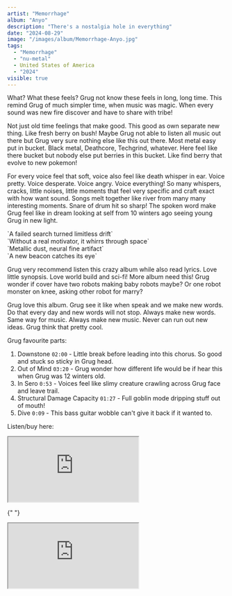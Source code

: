 ```yaml
---
artist: "Memorrhage"
album: "Anyo"
description: "There's a nostalgia hole in everything"
date: "2024-08-29"
image: "/images/album/Memorrhage-Anyo.jpg"
tags:
  - "Memorrhage"
  - "nu-metal"
  - United States of America
  - "2024"
visible: true
---
```


What? What these feels? Grug not know these feels in long, long time. This remind Grug of much simpler time, when music was magic. When every sound was new fire discover and have to share with tribe!

Not just old time feelings that make good. This good as own separate new thing. Like fresh berry on bush! Maybe Grug not able to listen all music out there but Grug very sure nothing else like this out there. Most metal easy put in bucket. Black metal, Deathcore, Techgrind, whatever. Here feel like there bucket but nobody else put berries in this bucket. Like find berry that evolve to new pokemon!

For every voice feel that soft, voice also feel like death whisper in ear. Voice pretty. Voice desperate. Voice angry. Voice everything! So many whispers, cracks, little noises, little moments that feel very specific and craft exact with how want sound. Songs melt together like river from many many interesting moments. Snare of drum hit so sharp! The spoken word make Grug feel like in dream looking at self from 10 winters ago seeing young Grug in new light.

<div className="text-center">
  `A failed search turned limitless drift` <br />
  `Without a real motivator, it whirrs through space` <br />
  `Metallic dust, neural fine artifact` <br />
  `A new beacon catches its eye` <br />
</div>

Grug very recommend listen this crazy album while also read lyrics. Love little synopsis. Love world build and sci-fi! More album need this! Grug wonder if cover have two robots making baby robots maybe? Or one robot monster on knee, asking other robot for marry?

Grug love this album. Grug see it like when speak and we make new words. Do that every day and new words will not stop. Always make new words. Same way for music. Always make new music. Never can run out new ideas. Grug think that pretty cool.

Grug favourite parts:

1. Downstone `02:00` - Little break before leading into this chorus. So good and stuck so sticky in Grug head.
1. Out of Mind `03:20` - Grug wonder how different life would be if hear this when Grug was 12 winters old.
1. In Sero `0:53` - Voices feel like slimy creature crawling across Grug face and leave trail.
1. Structural Damage Capacity `01:27` - Full goblin mode dripping stuff out of mouth!
1. Dive `0:09` - This bass guitar wobble can't give it back if it wanted to.

Listen/buy here:

<div className="flex flex-wrap gap-2.5">
  
  <div className="mb-5 md:mb-0">
    <iframe
      style={{ border: "0", width: "350px", height: "830px" }}
      src="https://bandcamp.com/EmbeddedPlayer/album=2470604510/size=large/bgcol=333333/linkcol=ffffff/transparent=true/"
      seamless>
      <a href="https://memorrhage.bandcamp.com/album/anyo">Anyo by Memorrhage</a>
    </iframe>
  </div>

{" "}

<div>
  <iframe
    src="https://ampwall.com/services/PlayerCard/v1/content?albumId=0668c8ef-ed05-4b5f-99df-b59ca938ad52&amp;controlStyle=persistent&amp;playerWidth=350"
    style={{
      width: "350px",
      minWidth: "350px",
      height: "501px",
      minHeight: "492px",
      border: "0",
    }}></iframe>
</div>

</div>
